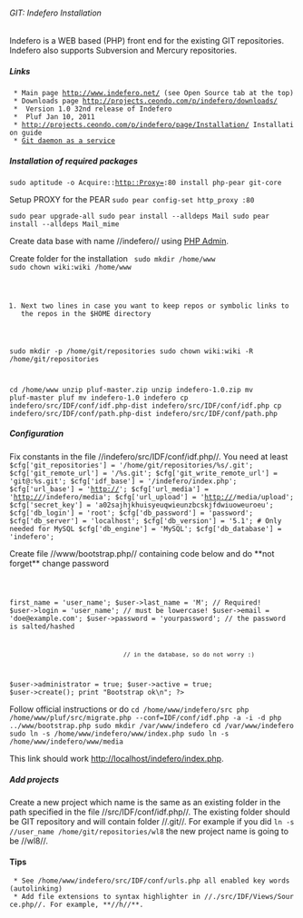 ====== GIT: Indefero Installation ======

Indefero is a WEB based (PHP) front end for the existing GIT repositories. Indefero also supports Subversion and Mercury repositories.

===== Links =====

  * Main page http://www.indefero.net/ (see Open Source tab at the top)
  * Downloads page http://projects.ceondo.com/p/indefero/downloads/
  * {{:howtos:git:indefero-1.0.zip|}} Version 1.0 32nd release of Indefero
  * {{:howtos:git:pluf-master.zip|}} Pluf Jan 10, 2011
  * [[http://projects.ceondo.com/p/indefero/page/Installation/]] Installation guide
  * [[http://batterypowered.wordpress.com/2008/07/04/deploying-a-git-repository-server-in-ubuntu/|Git daemon as a service]]

===== Installation of required packages =====

<code bash>
sudo aptitude -o Acquire::http::Proxy=<proxy_url>:80 install php-pear git-core 
</code>

Setup PROXY for the PEAR
<code bash>
sudo pear config-set http_proxy <proxy_url>:80
</code>

<code bash>
sudo pear upgrade-all
sudo pear install --alldeps Mail
sudo pear install --alldeps Mail_mime
</code>


Create data base with name //indefero// using [[http://localhost/phpmyadmin|PHP Admin]]. 

Create folder for the installation
<code bash>
sudo mkdir /home/www
sudo chown wiki:wiki /home/www

# Next two lines in case you want to keep repos or symbolic links to the repos in the $HOME directory
sudo mkdir -p /home/git/repositories
sudo chown wiki:wiki -R  /home/git/repositories

cd /home/www
unzip pluf-master.zip
unzip indefero-1.0.zip
mv pluf-master pluf
mv indefero-1.0 indefero
cp indefero/src/IDF/conf/idf.php-dist  indefero/src/IDF/conf/idf.php
cp indefero/src/IDF/conf/path.php-dist indefero/src/IDF/conf/path.php
</code>

===== Configuration =====

Fix constants in the file //indefero/src/IDF/conf/idf.php//. You need at least
<code php>
$cfg['git_repositories'] = '/home/git/repositories/%s/.git';
$cfg['git_remote_url'] = '<server_url>/%s.git';
$cfg['git_write_remote_url'] = 'git@<server_url>:%s.git';
$cfg['idf_base'] = '/indefero/index.php';
$cfg['url_base'] = 'http://<server_url>';
$cfg['url_media'] = 'http://<server_url>/indefero/media';
$cfg['url_upload'] = 'http://<server_url>/media/upload';
$cfg['secret_key'] = 'a02sajhjkhuisyeuqwieunzbcskjfdwiuoweuroeu';
$cfg['db_login'] = 'root';
$cfg['db_password'] = 'password';
$cfg['db_server'] = 'localhost';
$cfg['db_version'] = '5.1'; # Only needed for MySQL
$cfg['db_engine'] = 'MySQL'; 
$cfg['db_database'] = 'indefero';
</code>

Create file //www/bootstrap.php// containing code below and do **not forget** change password
<code PHP>
<?php
require '/home/www/indefero/src/IDF/conf/path.php';
require 'Pluf.php';
Pluf::start('/home/www/indefero/src/IDF/conf/idf.php');
Pluf_Dispatcher::loadControllers(Pluf::f('idf_views'));

$user = new Pluf_User();
$user->first_name = 'user_name';
$user->last_name = 'M'; // Required!
$user->login = 'user_name'; // must be lowercase!
$user->email = 'doe@example.com';
$user->password = 'yourpassword'; // the password is salted/hashed 
                                  // in the database, so do not worry :)
$user->administrator = true;
$user->active = true;
$user->create();
print "Bootstrap ok\n";
?>
</code>

Follow official instructions or do 
<code bash>
cd /home/www/indefero/src
php /home/www/pluf/src/migrate.php --conf=IDF/conf/idf.php -a -i -d 
php ../www/bootstrap.php
sudo mkdir /var/www/indefero
cd /var/www/indefero
sudo ln -s /home/www/indefero/www/index.php
sudo ln -s /home/www/indefero/www/media
</code>

This link should work [[http://localhost/indefero/index.php]]. 

===== Add projects =====

Create a new project which name is the same as an existing folder in the path specified in the file //src/IDF/conf/idf.php//. The existing folder should be GIT repository and will contain folder //.git//. For example if you did 
<code bash>
ln -s /<path>/user_name /home/git/repositories/wl8
</code>
the new project name is going to be //wl8//.



==== Tips ====


  * See /home/www/indefero/src/IDF/conf/urls.php all enabled key words (autolinking)
  * Add file extensions to syntax highlighter in //./src/IDF/Views/Source.php//. For example, **//h//**.
